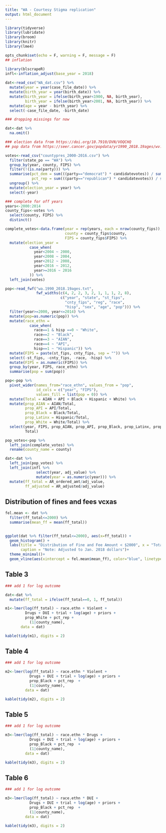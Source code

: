 ```yaml
---
title: "WA - Courtesy Stigma replication"
output: html_document
---
```


```r
library(tidyverse)
library(lubridate)
library(broom)
library(knitr)
library(lme4)

opts_chunk$set(echo = F, warning = F, message = F)
## inflation

library(blscrapeR)
infl<-inflation_adjust(base_year = 2018)
  
dat<-read_csv("WA_dat.csv") %>% 
  mutate(year = year(case_file_date)) %>% 
  mutate(birth_year = year(birth_date)) %>% 
  mutate(birth_year = ifelse(birth_year<1900, NA, birth_year),
         birth_year = ifelse(birth_year>2001, NA, birth_year)) %>% 
  mutate(age = year - birth_year) %>% 
  select(-case_file_date, -birth_date)

### dropping missings for now

dat<-dat %>% 
  na.omit()

### election data from https://doi.org/10.7910/DVN/VOQCHQ
## pop data from https://seer.cancer.gov/popdata/yr1990_2018.19ages/wv.1990_2018.19ages.txt.gz

votes<-read_csv("countypres_2000-2016.csv") %>% 
  filter(state_po == "WA") %>% 
  group_by(year, county, FIPS) %>% 
  filter(!(is.na(party))) %>% 
  summarise(pct_dem = sum(((party=="democrat") * candidatevotes)) / sum(((party=="democrat") * totalvotes)),
            pct_rep = sum(((party=="republican") * candidatevotes)) / sum(((party=="republican") * totalvotes))) %>% 
  ungroup() %>% 
  mutate(election_year = year) %>% 
  select(-year)

### complete for off years
years<-2000:2014
county_fips<-votes %>% 
  select(county, FIPS) %>% 
  distinct()

complete_votes<-data.frame(year = rep(years, each = nrow(county_fips)),
                           county = county_fips$county,
                           FIPS = county_fips$FIPS) %>% 
  mutate(election_year = 
           case_when(
             year<2004 ~ 2000,
             year<2008 ~ 2004,
             year<2012 ~ 2008,
             year<2016 ~ 2012,
             year>=2016 ~ 2016
           )) %>% 
  left_join(votes)

pop<-read_fwf("wa.1990_2018.19ages.txt",
              fwf_widths(c(4, 2, 2, 3, 2, 1, 1, 1, 2, 8),
                         c("year", "state", "st_fips",
                           "cnty_fips", "reg", "race",
                           "hisp", "sex", "age", "pop"))) %>% 
  filter(year>=2000, year<=2014) %>% 
  mutate(pop=as.numeric(pop)) %>% 
  mutate(race_ethn =
           case_when(
             race==1 & hisp ==0 ~ "White",
             race==2 ~ "Black",
             race==3 ~ "AIAN",
             race==4 ~ "API",
             hisp==1 ~ "Hispanic")) %>% 
  mutate(FIPS = paste(st_fips, cnty_fips, sep = "")) %>% 
  select(-st_fips, -cnty_fips, -race, -hisp) %>% 
  mutate(FIPS = as.numeric(FIPS)) %>% 
  group_by(year, FIPS, race_ethn) %>% 
  summarise(pop = sum(pop)) 

pop<-pop %>% 
  pivot_wider(names_from="race_ethn", values_from = "pop",
              id_cols = c("year", "FIPS"), 
              values_fill = list(pop = 0)) %>% 
  mutate(Total = AIAN + API + Black + Hispanic + White) %>% 
  mutate(prop_AIAN = AIAN/Total,
         prop_API = API/Total,
         prop_Black = Black/Total,
         prop_Latinx = Hispanic/Total,
         prop_White = White/Total) %>% 
  select(year, FIPS, prop_AIAN, prop_API, prop_Black, prop_Latinx, prop_White,
         Total)

pop_votes<-pop %>% 
  left_join(complete_votes) %>% 
  rename(county_name = county)

dat<-dat %>% 
  left_join(pop_votes) %>% 
  left_join(infl %>% 
              select(year, adj_value) %>% 
              mutate(year = as.numeric(year))) %>% 
  mutate(ff_total = AR_ordered_amt/adj_value,
         ff_adjusted = AR_adjusted/adj_value)

```


## Distribution of fines and fees vcxas

```r
fel.mean <- dat %>% 
  filter(ff_total<=2000) %>% 
  summarise(mean_ff = mean(ff_total))
  

ggplot(dat %>% filter(ff_total<=2000), aes(x=ff_total)) + 
  geom_histogram() +
  labs(title = "Distribution of Fine and Fee Amount < $2000", x = "Total Fine/Fee Order ($)", y = "Frequency",
       caption = "Note: Adjusted to Jan. 2018 dollars")+
  theme_minimal()+
  geom_vline(aes(xintercept = fel.mean$mean_ff), color="blue", linetype="dashed")
```


## Table 3

```r
### add 1 for log outcome

dat<-dat %>% 
  mutate(ff_total = ifelse(ff_total==0, 1, ff_total))

m1<-lmer(log(ff_total) ~ race.ethn + Violent + 
         Drugs + DUI + trial + log(age) + priors + 
         prop_White + pct_rep + 
           (1|county_name),
       data = dat)

kable(tidy(m1), digits = 2)

```

## Table 4

```r
### add 1 for log outcome

m2<-lmer(log(ff_total) ~ race.ethn * Violent + 
           Drugs + DUI + trial + log(age) + priors + 
           prop_Black + pct_rep  +
           (1|county_name),
         data = dat)

kable(tidy(m2), digits = 2)

```

## Table 5

```r
### add 1 for log outcome

m3<-lmer(log(ff_total) ~ race.ethn * Drugs + 
           Drugs + DUI + trial + log(age) + priors + 
           prop_Black + pct_rep  +
           (1|county_name),
         data = dat)

kable(tidy(m3), digits = 2)

```

## Table 6

```r
### add 1 for log outcome

m3<-lmer(log(ff_total) ~ race.ethn * DUI + 
           Drugs + DUI + trial + log(age) + priors + 
           prop_Black + pct_rep  +
           (1|county_name),
         data = dat)

kable(tidy(m3), digits = 2)

```

